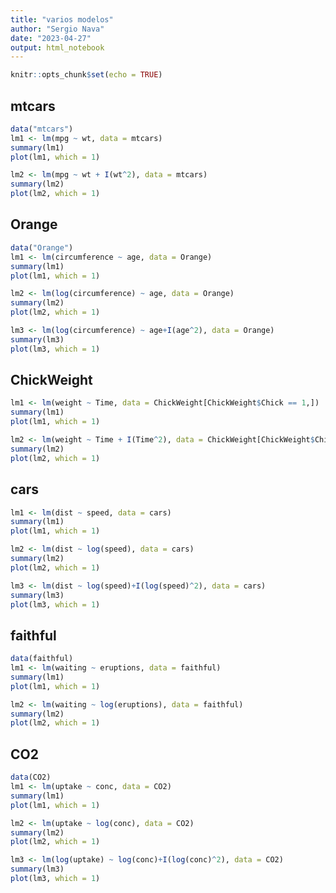 ```yaml
---
title: "varios modelos"
author: "Sergio Nava"
date: "2023-04-27"
output: html_notebook
---
```


```r
knitr::opts_chunk$set(echo = TRUE)
```

## mtcars

```r
data("mtcars")
lm1 <- lm(mpg ~ wt, data = mtcars)
summary(lm1)
plot(lm1, which = 1)
```


```r
lm2 <- lm(mpg ~ wt + I(wt^2), data = mtcars)
summary(lm2)
plot(lm2, which = 1)
```

## Orange

```r
data("Orange")
lm1 <- lm(circumference ~ age, data = Orange)
summary(lm1)
plot(lm1, which = 1)
```


```r
lm2 <- lm(log(circumference) ~ age, data = Orange)
summary(lm2)
plot(lm2, which = 1)
```

```r
lm3 <- lm(log(circumference) ~ age+I(age^2), data = Orange)
summary(lm3)
plot(lm3, which = 1)
```


## ChickWeight

```r
lm1 <- lm(weight ~ Time, data = ChickWeight[ChickWeight$Chick == 1,])
summary(lm1)
plot(lm1, which = 1)
```


```r
lm2 <- lm(weight ~ Time + I(Time^2), data = ChickWeight[ChickWeight$Chick == 1,])
summary(lm2)
plot(lm2, which = 1)

```

## cars

```r
lm1 <- lm(dist ~ speed, data = cars)
summary(lm1)
plot(lm1, which = 1)
```


```r
lm2 <- lm(dist ~ log(speed), data = cars)
summary(lm2)
plot(lm2, which = 1)
```


```r
lm3 <- lm(dist ~ log(speed)+I(log(speed)^2), data = cars)
summary(lm3)
plot(lm3, which = 1)
```

## faithful

```r
data(faithful)
lm1 <- lm(waiting ~ eruptions, data = faithful)
summary(lm1)
plot(lm1, which = 1)
```


```r
lm2 <- lm(waiting ~ log(eruptions), data = faithful)
summary(lm2)
plot(lm2, which = 1)

```

## CO2

```r
data(CO2)
lm1 <- lm(uptake ~ conc, data = CO2)
summary(lm1)
plot(lm1, which = 1)
```


```r
lm2 <- lm(uptake ~ log(conc), data = CO2)
summary(lm2)
plot(lm2, which = 1)
```


```r
lm3 <- lm(log(uptake) ~ log(conc)+I(log(conc)^2), data = CO2)
summary(lm3)
plot(lm3, which = 1)
```
